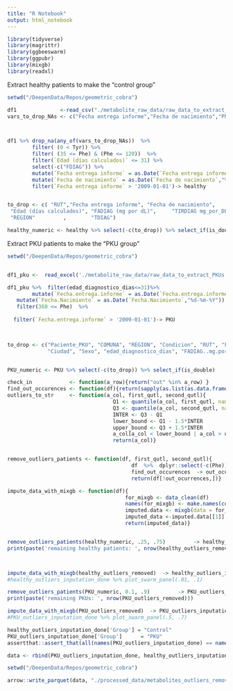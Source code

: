 ```yaml
---
title: "R Notebook"
output: html_notebook
---
```


```r
library(tidyverse)
library(magrittr)
library(ggbeeswarm)
library(ggpubr)
library(mixgb)
library(readxl)
```

Extract healthy patients to make the "control group"
```r
setwd("/DeepenData/Repos/geometric_cobra")

df1              <-read_csv("./metabolite_raw_data/raw_data_to_extract_controls.csv") %>% dplyr::select(!starts_with('...'))
vars_to_drop_NAs <- c("Fecha entrega informe","Fecha de nacimiento","Phe","Tyr", "Edad (días calculados)")



df1 %>% drop_na(any_of(vars_to_drop_NAs))  %>%
        filter( (0 < Tyr)) %>%
        filter( (35 <= Phe) & (Phe <= 120))  %>%   
        filter(`Edad (días calculados)` <= 31) %>% 
        select(-c("FDIAG")) %>%
        mutate(`Fecha entrega informe` = as.Date(`Fecha entrega informe`,"%d-%m-%Y"))  %>% 
        mutate(`Fecha de nacimiento` = as.Date(`Fecha de nacimiento`,"%d-%m-%Y")) %>%
        filter(`Fecha entrega informe` > '2009-01-01')-> healthy


to_drop <- c( "RUT","Fecha entrega informe", "Fecha de nacimiento",    "estudio molecular",      "Ciudad",                 "Sexo" , 
 "Edad (días calculados)", "FADIAG (mg por dL)",     "TIRDIAG mg_por_DL" ,     "razon_FADIAG_TIRDIAG" ,  "COMUNA",
 "REGION"         ,        "TDIAG")

healthy_numeric <- healthy %>% select(-c(to_drop)) %>% select_if(is_double)
```


Extract PKU patients to make the "PKU group"

```r
setwd("/DeepenData/Repos/geometric_cobra")


df1_pku <-  read_excel('./metabolite_raw_data/raw_data_to_extract_PKUs.xlsx') %>% dplyr::select(-c("...1"))

df1_pku %>%  filter(edad_diagnostico_dias<=31)%>%
        mutate(`Fecha.entrega.informe` = as.Date(`Fecha.entrega.informe`,"%d-%m-%Y"))%>%
   mutate(`Fecha.Nacimiento` = as.Date(`Fecha.Nacimiento`,"%d-%m-%Y"))  %>%
   filter(360 <= Phe)  %>%   
  
  filter(`Fecha.entrega.informe` > '2009-01-01')-> PKU
  


to_drop <- c("Paciente_PKU", "COMUNA", "REGION", "Condicion", "RUT", "Fecha.entrega.informe", "Fecha.Nacimiento", "estudio.molecular",
             "Ciudad", "Sexo", "edad_diagnostico_dias", "FADIAG..mg.por.dL.",    "TIRDIAG.mg_por_dL","razon_FADIAG_TIRDIAG" ,"TDIAG")


PKU_numeric <- PKU %>% select(-c(to_drop)) %>% select_if(is_double)
```


```r
check_in            <- function(a_row){return("out" %in% a_row) }
find_out_occurences <- function(df){return(sapply(as.list(as.data.frame(t(df))), check_in) %>% as.vector())}
outliers_to_str     <- function(a_col, first_qutl, second_qutl){
                                  Q1 <- quantile(a_col, first_qutl, names = FALSE, na.rm =T)
                                  Q3 <- quantile(a_col, second_qutl, names = FALSE, na.rm =T)
                                  INTER <- Q3 - Q1
                                  lower_bound <- Q1 - 1.5*INTER
                                  upper_bound <- Q3 + 1.5*INTER
                                  a_col[a_col < lower_bound | a_col > upper_bound] <- "out"
                                  return(a_col)}


remove_outliers_patients <- function(df, first_qutl, second_qutl){
                                        df  %>%  dplyr::select(-c(Phe)) %>% mutate_all(outliers_to_str, first_qutl, second_qutl)  %>% 
                                        find_out_occurences  -> out_ocurrences
                                        return(df[!out_ocurrences,])}

impute_data_with_mixgb <- function(df){
                                      for_mixgb <- data_clean(df) 
                                      names(for_mixgb) <- make.names(colnames(for_mixgb))
                                      imputed.data <- mixgb(data = for_mixgb, m = 1, nthread = 20, pmm.k = 10, initial.num = 'median')
                                      imputed_data <-imputed.data[[1]] %>% as.data.frame()
                                      return(imputed_data)}



```



```r
remove_outliers_patients(healthy_numeric, .25, .75)         -> healthy_outliers_removed
print(paste('remaining healthy patients: ', nrow(healthy_outliers_removed)))



impute_data_with_mixgb(healthy_outliers_removed)  -> healthy_outliers_inputation_done
#healthy_outliers_inputation_done %>% plot_swarm_panel(.01, .1)
```



```r
remove_outliers_patients(PKU_numeric, 0.1, .9)         -> PKU_outliers_removed
print(paste('remaining PKUs: ', nrow(PKU_outliers_removed)))

impute_data_with_mixgb(PKU_outliers_removed)  -> PKU_outliers_inputation_done
#PKU_outliers_inputation_done %>% plot_swarm_panel(.5, .7)
```

```r
healthy_outliers_inputation_done['Group'] = "Control"
PKU_outliers_inputation_done['Group']      = "PKU"
assertthat::assert_that(all(names(PKU_outliers_inputation_done) == names(healthy_outliers_inputation_done)))

data <- rbind(PKU_outliers_inputation_done, healthy_outliers_inputation_done)
```
```r
setwd("/DeepenData/Repos/geometric_cobra")

arrow::write_parquet(data, "./processed_data/metabolites_outliers_removed_and_imputed.parquet.gzip" ,  compression = "gzip")

```














